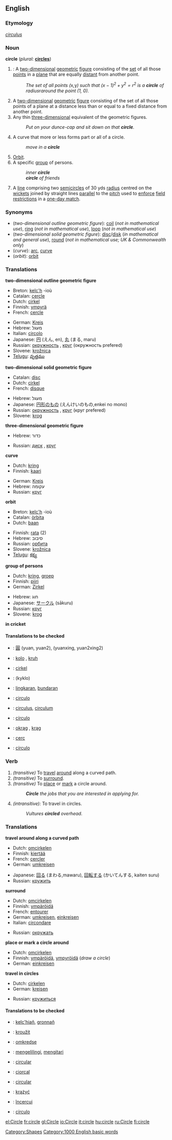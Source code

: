{{wikipedia}}
==English==

===Etymology===
{{L.}} ''[[circulus]]''

===Noun===
'''circle''' (''plural:'' '''[[circles]]''')
# {{geometry}}: A [[two-dimensional]] [[geometric]] [[figure]] consisting of the [[set]] of all those [[point]]s in a [[plane]] that are equally [[distant]] from another point.
#: ''The set of all points (''x'', ''y'') such that <math>(x-1)^2 + y^2 = r^2 </math> is a '''circle''' of radius ''r'' around the point (1, 0).''
# A [[two-dimensional]] [[geometric]] [[figure]] consisting of the set of all those points of a plane at a distance less than or equal to a fixed distance from another point.
# Any thin [[three-dimensional]] equivalent of the geometric figures.
#: ''Put on your dunce-cap and sit down on that '''circle'''.''
# A curve that more or less forms part or all of a circle.
#:''move in a '''circle'''''
# [[Orbit]].
# A specific [[group]] of persons.
#:''inner '''circle'''''
#:'''''circle''' of friends''
# {{cricket}} A [[line]] comprising two [[semicircle]]s of 30 yds [[radius]] centred on the [[wicket]]s joined by straight lines [[parallel]] to the [[pitch]] used to [[enforce]] [[field restrictions]] in a [[one-day match]].

===Synonyms===
*(''two-dimensional outline geometric figure''): [[coil]] (''not in mathematical use''), [[ring]] (''not in mathematical use''), [[loop]] (''not in mathematical use'')
*(''two-dimensional solid geometric figure''): [[disc]]/[[disk]] (''in mathematical and general use''), [[round]] (''not in mathematical use; UK & Commonwealth only'')
*(''curve''): [[arc]], [[curve]]
*(''orbit''): [[orbit]]

===Translations===

'''two-dimensional outline geometric figure'''
{{top}}
*Breton: [[kelc'h]] {{m}} -ioù {{p}}
*Catalan: [[cercle]] {{m}}
*Dutch: [[cirkel]] {{m}}
*Finnish: [[ympyrä]]
*French: [[cercle]] {{m}}
{{mid}}
*German: [[Kreis]] {{m}}
*Hebrew: מעגל
*Italian: [[circolo]] {{m}}
*Japanese: [[円]] (えん, en), [[丸]] (まる, maru)
*Russian: [[окружность]] {{f}}, [[круг]] {{m}} (окружность prefered)
*Slovene: [[krožnica]] {{f}}
*[[Telugu]]: [[వృత్తము]]
{{bottom}}

'''two-dimensional solid geometric figure'''
{{top}}
*Catalan: [[disc]]
*Dutch: [[cirkel]] {{m}}
*French: [[disque]] {{m}}
{{mid}}
*Hebrew: מעגל
*Japanese: [[円形]]のもの (えんけいのもの,enkei no mono)
*Russian: [[окружность]] {{f}}, [[круг]] {{m}} (круг prefered)
*Slovene: [[krog]] {{m}}
{{bottom}}

'''three-dimensional geometric figure'''
{{top}}
*Hebrew: כדור
{{mid}}
*Russian: [[диск]] {{m}}, [[круг]] {{m}}
{{bottom}}

'''curve'''
{{top}}
*Dutch: [[kring]]
*Finnish: [[kaari]]
{{mid}}
*German: [[Kreis]] {{m}}
*Hebrew: עקומה
*Russian: [[круг]] {{m}}
{{bottom}}

'''orbit'''
{{top}}
*Breton: [[kelc'h]] {{m}} -ioù {{p}}
*Catalan: [[òrbita]] {{f}}
*Dutch: [[baan]]
{{mid}}
*Finnish: [[rata#Finnish|rata]] (2)
*Hebrew: סיבוב
*Russian: [[орбита]] {{f}}
*Slovene: [[krožnica]] {{f}}
*[[Telugu]]: [[కక్ష్య]]
{{bottom}}

'''group of persons'''
{{top}}
*Dutch: [[kring]], [[groep]]
*Finnish: [[piiri]]
*German: [[Zirkel]] {{m}}
{{mid}}
*Hebrew: חוג
*Japanese: [[サークル]] (sākuru)
*Russian: [[круг]] {{m}}
*Slovene: [[krog]] {{m}}
{{bottom}}

'''in cricket'''
{{top}}
{{mid}}
{{bottom}}

====Translations to be checked====
<!--Remove this section once all of the translations below have been moved into the tables above.-->
{{checktrans}}

*{{ttbc|Chinese}}: [[圓]] (yuan, yuan2), (yuanxing, yuan2xing2)
*{{ttbc|Czech}}: [[kolo]] {{n}}, [[kruh]] {{m}}
*{{ttbc|Danish}}: [[cirkel]]
*{{ttbc|Greek}}: <!--please provide the Greek-->(kyklo)
*{{ttbc|Indonesian}}: [[lingkar|lingkaran]], [[bundar|bundaran]]
*{{ttbc|Interlingua}}: [[circulo]]
*{{ttbc|Latin}}: [[circulus]], [[circulum]]
*{{ttbc|Portuguese}}: [[círculo]] {{m}}
*{{ttbc|Polish}}: [[okrąg]] {{m}}, [[krąg]] {{m}}
*{{ttbc|Romanian}}: [[cerc]] {{n}}
*{{ttbc|Spanish}}: [[círculo]] {{m}}

===Verb===
{{en-infl-reg-other-e|circl|e}}
#''(transitive)'' To [[travel]] [[around]] along a curved path.
#''(transitive)'' To [[surround]].
#''(transitive)'' To [[place]] or [[mark]] a circle around.
#:'''''Circle''' the jobs that you are interested in applying for.''
# ''(intransitive):'' To travel in circles.
#:''Vultures '''circled''' overhead.''

===Translations===

'''travel around along a curved path'''
{{top}}
*Dutch: [[omcirkelen]]
*Finnish: [[kiertää]]
*French: [[cercler]]
*German: [[umkreisen]]
{{mid}}
*Japanese: [[回]]る (まわる,mawaru), [[回転]]する (かいてんする, kaiten suru)
*Russian: [[кружить]]
{{bottom}}

'''surround'''
{{top}}
*Dutch: [[omcirkelen]]
*Finnish: [[ympäröidä]]
*French: [[entourer]]
*German: [[umkreisen]], [[einkreisen]]
*Italian: [[circondare]]
{{mid}}
*Russian: [[окружать]]
{{bottom}}

'''place or mark a circle around'''
{{top}}
*Dutch: [[omcirkelen]]
*Finnish: [[ympäröidä]], [[ympyröidä]] (''draw a circle'')
*German: [[einkreisen]]
{{mid}}
{{bottom}}

'''travel in circles'''
{{top}}
*Dutch: [[cirkelen]]
*German: [[kreisen]]
{{mid}}
*Russian: [[кружиться]]
{{bottom}}

====Translations to be checked====
<!--Remove this section once all of the translations below have been moved into the tables above.-->
{{checktrans}}

*{{ttbc|Breton}}: [[kelc'hiañ]], [[gronnañ]]
*{{ttbc|Czech}}: [[kroužit]]
*{{ttbc|Danish}}: [[omkredse]]
*{{ttbc|Indonesian'''}}: [[keliling|mengelilingi]], [[kitar|mengitari]]
*{{ttbc|Interlingua}}: [[circular]]
*{{ttbc|Irish}}: [[ciorcal]]
*{{ttbc|Portuguese}}: [[circular]]
*{{ttbc|Polish}}: [[krążyć]]
*{{ttbc|Romanian}}: [[încercui]]
*{{ttbc|Spanish}}: [[círculo]] {{m}}

[[Category:Shapes]]
[[Category:1000 English basic words]]
[[el:Circle]]
[[fr:circle]]
[[gl:Circle]]
[[io:Circle]]
[[it:circle]]
[[hu:circle]]
[[ru:Circle]]
[[fi:circle]]